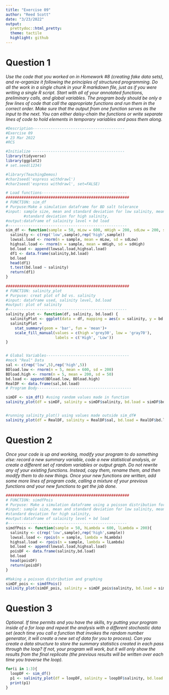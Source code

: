 ```yaml
---
title: "Exercise 09"
author: "Reed Scott"
date: "3/23/2022"
output:
  prettydoc::html_pretty:
  theme: tactile
  highlight: github
---
```


# Question 1

*Use the code that you worked on in Homework #8 (creating fake data sets), and re-organize it following the principles of structured programming. Do all the work in a single chunk in your R markdown file, just as if you were writing a single R script. Start with all of your annotated functions, preliminary calls, and global variables. The program body should be only a few lines of code that call the appropriate functions and run them in the correct order. Make sure that the output from one function serves as the input to the next. You can either daisy-chain the functions or write separate lines of code to hold elements in temporary variables and pass them along.*

```r
#Description-----------------------------------------
#Exercise 09
# 23 Mar 2022
#RCS

#Initialize -----------------------------------------
library(tidyverse)
library(ggplot2)
# set.seed(1234)

#library(TeachingDemos)
#char2seed('espress withdrawl')
#char2seed('espress withdrawl', set=FALSE)

# Load functions--------------------------------------
#######################################################
# FUNCTION: sim_df
# Purpuse:Make a simulation dataframe for BD salt tolerance
#input: sample size, mean and standard deviation for low salinity, mean and
        #standard deviation for high salinity, 
#output:dataframe of salainity level + bd load
#-----------------------------------------------------
sim_df <- function(sample = 50, mLow = 600, mHigh = 200, sdLow = 200, sdHigh = 50){
  salinity <- c(rep('low',sample),rep('high',sample))
  lowsal.load <- rnorm(n = sample, mean = mLow, sd = sdLow)
  highsal.load <- rnorm(n = sample, mean = mHigh, sd = sdHigh)
  bd.load <- append(lowsal.load,highsal.load)
  df1 <- data.frame(salinity,bd.load)
  bd.load
  head(df1)
  t.test(bd.load ~ salinity)
  return(df1)
}
  
#######################################################
# FUNCTION: salinity_plot
# Purpuse: creat plot of bd vs. salinity
#input: dataframe used, salinity level, bd.load
#output: plot of salinity
#-----------------------------------------------------
salinity_plot <- function(df, salinity, bd.load) {
  salinityPlot <- ggplot(data = df, mapping = aes(x = salinity, y = bd.load, fill = salinity))
  salinityPlot +
    stat_summary(geom = 'bar', fun = 'mean')+
    scale_fill_manual(values = c(high ='grey30', low = 'gray70'),
                      labels = c('High', 'Low'))
}


# Global Variables-------------------------------------
#mock "Real" Data
sal <- c(rep('low',5),rep('high',5))
BDload.low <- rnorm(n = 5, mean = 600, sd = 200)
BDload.high <- rnorm(n = 5, mean = 200, sd = 50)
bd.load <- append(BDload.low, BDload.high)
RealDF <- data.frame(sal,bd.load)
# Program Body------------------------------------------

simDF <- sim_df() #using random values made in function
salinity_plot(df = simDF, salinity = simDF$salinity, bd.load = simDF$bd.load)


#running salinity_plot() using values made outside sim_df#
salinity_plot(df = RealDF, salinity = RealDF$sal, bd.load = RealDF$bd.load)
```

# Question 2
*Once your code is up and working, modify your program to do something else: record a new summary variable, code a new statistical analysis, or create a different set of random variables or output graph. Do not rewrite any of your existing functions. Instead, copy them, rename them, and then modify them to do new things. Once your new functions are written, add some more lines of program code, calling a mixture of your previous functions and your new functions to get the job done.*

```r
#######################################################
# FUNCTION: simdfPois
# Purpuse: Make a simulation dataframe using a poisson distribution for data
#input: sample size, mean and standard deviation for low salinity, mean and
#standard deviation for high salinity, 
#output:dataframe of salainity level + bd load
#-----------------------------------------------------
simdfPois <- function(sample = 50, hLambda = 600, lLambda = 200){
  salinity <- c(rep('low',sample),rep('high',sample))
  lowsal.load <- rpois(n = sample, lambda = hLambda)
  highsal.load <- rpois(n = sample, lambda = lLambda)
  bd.load <- append(lowsal.load,highsal.load)
  poisDF <- data.frame(salinity,bd.load)
  bd.load
  head(poisDF)
  return(poisDF)
}

#Making a poisson distribution and graphing
simDF_pois <- simdfPois()
salinity_plot(simDF_pois, salinity = simDF_pois$salinity, bd.load = simDF_pois$bd.load)
```

# Question 3
*Optional. If time permits and you have the skills, try putting your program inside of a for loop and repeat the analysis with a different stochastic data set (each time you call a function that invokes the random number generator, it will create a new set of data for you to process). Can you create a data structure to store the summary statistics created in each pass through the loop? If not, your program will work, but it will only show the results from the final replicate (the previous results will be written over each time you traverse the loop).*

```r
for(i in 1:3){
  loopDF <- sim_df()
  p1 <- salinity_plot(df = loopDF, salinity = loopDF$salinity, bd.load = loopDF$bd.load)
  print(p1)
}
```